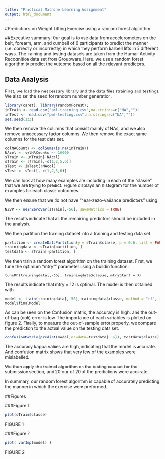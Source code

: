 ```yaml
---
title: "Practical Machine Learning Assignment"
output: html_document
---
```




#Predictions on Weight Lifting Exercise using a random forest algorithm


##Executive summary:
Our goal is to use data from accelerometers on the belt, forearm, arm, and dumbell of 6 participants to predict  the manner (i.e. correctly or incorrectly) in which they perform barbell lifts in 5 different ways.  The training and testing datasets are taken from the Human Activity Recognition data set from Groupware.  Here, we use a random forest algorithm to predict the outcome based on all the relevant predictors.  



## Data Analysis
First, we load the nescessary library and the data files (training and testing).  We also set the seed for random number generation.

```r
library(caret); library(randomForest);
inTrain <- read.csv("pml-training.csv",na.strings=c("NA",""))
inTest <- read.csv("pml-testing.csv",na.strings=c("NA",""))
set.seed(123)

```

We then remove the columns that consist mainly of NAs, and we also remove unnecessary factor columns.  We then remove the exact same columns for the test data set.

```r
colNACounts <- colSums(is.na(inTrain)) 
NAcol <- colNACounts >= 19000 
sTrain <- inTrain[!NAcol]
sTrain <- sTrain[,-c(1,2,5,6)]
sTest <- inTest[!NAcol]
sTest <- sTest[,-c(1,2,5,6)]
```

We can look at how many examples are including in each of the "classe" that we are trying to predict.  Figure displays an histogram for the number of examples for each classe outcomes.

We then ensure that we do not have "near-zezo-variance predictors" using:

```r
NZVP <- nearZeroVar(sTrain[,-56], saveMetrics = TRUE)
```

The results indicate that all the remaining predictors should be included in the analysis.

We then partition the training dataset into a training and testing data set.

```r
partition <- createDataPartition(y = sTrain$classe, p = 0.6, list = FALSE)
trainingdata <- sTrain[partition, ]
testdata <- sTrain[-partition, ]
```

We then train a random forest algorithm on the training dataset.  First, we tune the optimum "mtry"" parameter using a buildin function:

```
tuneRF(trainingdata[,-56], trainingdata$classe, mtryStart = 3)
```
The results indicate that mtry = 12 is optimal.
The model is then obtained with

```r
model <- train(trainingdata[,-56],trainingdata$classe, method = "rf", tuneGrid = data.frame(mtry=12), trControl=trainControl(method="none"))
model$finalModel
```

As can be seen on the Confusion matrix, the accuracy is high.  and the out-of-bag (oob) error is low.
The importance of each variables is plotted on figure 2.
Finally, to measure the out-of-sample error properly, we compare the prediction to the actual value on the testing data set.

```r
confusionMatrix(predict(model,newdata=testdata[-56]), testdata$classe)

```

The accuracy kappa values are high, indicating that the model is accurate.  And confusion matrix shows that very few of the examples were mislabelled.

We then apply the trained algorithm on the testing dataset for the submission section, and 20 our of 20 of the predictions were accurate.

In summary, our random forest algorithm is capable of accurately predicting the manner in which the exercise were preformed.



##Figures

###Figure 1

```r
plot(sTrain$classe)
```
FIGURE 1

###Figure 2

```r
plot( varImp(model) )
```
FIGURE 2
